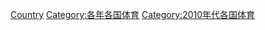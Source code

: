 {{Commons category|2013 in sports by country}}
{{Year by category
|m=2
|c=0
|d=1
|y=3
|cat=各國體育
|sortkey=2013
}}

[[Category:2013年體育|Country]]
[[Category:各年各国体育|Category:各年各国体育]]
[[Category:2010年代各国体育|Category:2010年代各国体育]]